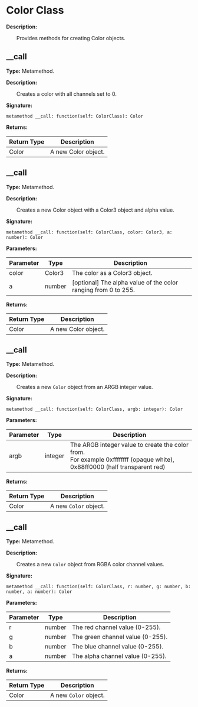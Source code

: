 # Color Class

**Description:**

&emsp;&emsp;Provides methods for creating Color objects.

## __call

**Type:** Metamethod.

**Description:**

&emsp;&emsp;Creates a color with all channels set to 0.

**Signature:**
```tl
metamethod __call: function(self: ColorClass): Color
```

**Returns:**

| Return Type | Description |
| --- | --- |
| Color | A new Color object. |

## __call

**Type:** Metamethod.

**Description:**

&emsp;&emsp;Creates a new Color object with a Color3 object and alpha value.

**Signature:**
```tl
metamethod __call: function(self: ColorClass, color: Color3, a: number): Color
```

**Parameters:**

| Parameter | Type | Description |
| --- | --- | --- |
| color | Color3 | The color as a Color3 object. |
| a | number | [optional] The alpha value of the color ranging from 0 to 255. |

**Returns:**

| Return Type | Description |
| --- | --- |
| Color | A new Color object. |

## __call

**Type:** Metamethod.

**Description:**

&emsp;&emsp;Creates a new `Color` object from an ARGB integer value.

**Signature:**
```tl
metamethod __call: function(self: ColorClass, argb: integer): Color
```

**Parameters:**

| Parameter | Type | Description |
| --- | --- | --- |
| argb | integer | The ARGB integer value to create the color from.<br/>For example 0xffffffff (opaque white), 0x88ff0000 (half transparent red) |

**Returns:**

| Return Type | Description |
| --- | --- |
| Color | A new `Color` object. |

## __call

**Type:** Metamethod.

**Description:**

&emsp;&emsp;Creates a new `Color` object from RGBA color channel values.

**Signature:**
```tl
metamethod __call: function(self: ColorClass, r: number, g: number, b: number, a: number): Color
```

**Parameters:**

| Parameter | Type | Description |
| --- | --- | --- |
| r | number | The red channel value (0-255). |
| g | number | The green channel value (0-255). |
| b | number | The blue channel value (0-255). |
| a | number | The alpha channel value (0-255). |

**Returns:**

| Return Type | Description |
| --- | --- |
| Color | A new `Color` object. |